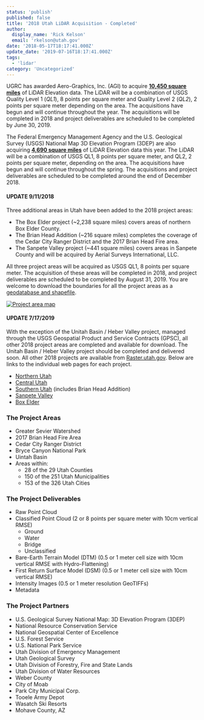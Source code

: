 ```yaml
---
status: 'publish'
published: false
title: '2018 Utah LiDAR Acquisition - Completed'
author:
  display_name: 'Rick Kelson'
  email: 'rkelson@utah.gov'
date: '2018-05-17T18:17:41.000Z'
update_date: '2019-07-16T18:17:41.000Z'
tags:
  - 'lidar'
category: 'Uncategorized'
---
```



UGRC has awarded Aero-Graphics, Inc. (AGI) to acquire [**10,450 square miles**](http://utah.maps.arcgis.com/home/webmap/viewer.html?webmap=579b517bd8d040969fc3418328c31f31 'view project areas in ArcGIS Online') of LiDAR Elevation data. The LiDAR will be a combination of USGS Quality Level 1 (_QL1_), 8 points per square meter and Quality Level 2 (_QL2_), 2 points per square meter depending on the area. The acquisitions have begun and will continue throughout the year. The acquisitions will be completed in 2018 and project deliverables are scheduled to be completed by June 30, 2019.

The Federal Emergency Management Agency and the U.S. Geological Survey (USGS) National Map 3D Elevation Program (3DEP) are also acquiring [**4,690 square miles**](http://utah.maps.arcgis.com/home/webmap/viewer.html?webmap=579b517bd8d040969fc3418328c31f31 'view project areas in ArcGIS Online') of LiDAR Elevation data this year. The LiDAR will be a combination of USGS QL1, 8 points per square meter, and QL2, 2 points per square meter, depending on the area. The acquisitions have begun and will continue throughout the spring. The acquisitions and project deliverables are scheduled to be completed around the end of December 2018.

#### UPDATE 9/11/2018

Three additional areas in Utah have been added to the 2018 project areas:

- The Box Elder project (~2,238 square miles) covers areas of northern Box Elder County.
- The Brian Head Addition (~216 square miles) completes the coverage of the Cedar City Ranger District and the 2017 Brian Head Fire area.
- The Sanpete Valley project (~441 square miles) covers areas in Sanpete County and will be acquired by Aerial Surveys International, LLC.

All three project areas will be acquired as USGS QL1, 8 points per square meter. The acquisition of these areas will be completed in 2018, and project deliverables are scheduled to be completed by August 31, 2019. You are welcome to download the boundaries for all the project areas as a [geodatabase and shapefile](https://drive.google.com/a/utah.gov/uc?id=1BkO7aWhFARM-U--KGi4Wn3diNIx7kban&export=download).

[![Project area map](/images/404.png 'view project area map')](/images/404.png)

#### UPDATE 7/17/2019

With the exception of the Unitah Basin / Heber Valley project, managed through the USGS Geospatial Product and Service Contracts (GPSC), all other 2018 project areas are completed and available for download. The Unitah Basin / Heber Valley project should be completed and delivered soon. All other 2018 projects are available from [Raster.utah.gov](https://raster.utah.gov/). Below are links to the individual web pages for each project.

- [Northern Utah](/products/sgid/elevation/lidar)
- [Central Utah](/products/sgid/elevation/lidar)
- [Southern Utah](/products/sgid/elevation/lidar) (includes Brian Head Addition)
- [Sanpete Valley](/products/sgid/elevation/lidar)
- [Box Elder](/products/sgid/elevation/lidar)

### The Project Areas

- Greater Sevier Watershed
- 2017 Brian Head Fire Area
- Cedar City Ranger District
- Bryce Canyon National Park
- Uintah Basin
- Areas within:
  - 28 of the 29 Utah Counties
  - 150 of the 251 Utah Municipalities
  - 153 of the 326 Utah Cities

### The Project Deliverables

- Raw Point Cloud
- Classified Point Cloud (2 or 8 points per square meter with 10cm vertical RMSE)
  - Ground
  - Water
  - Bridge
  - Unclassified
- Bare-Earth Terrain Model (DTM) (0.5 or 1 meter cell size with 10cm vertical RMSE with Hydro-Flattening)
- First Return Surface Model (DSM) (0.5 or 1 meter cell size with 10cm vertical RMSE)
- Intensity Images (0.5 or 1 meter resolution GeoTIFFs)
- Metadata

### The Project Partners

- U.S. Geological Survey National Map: 3D Elevation Program (3DEP)
- National Resource Conservation Service
- National Geospatial Center of Excellence
- U.S. Forest Service
- U.S. National Park Service
- Utah Division of Emergency Management
- Utah Geological Survey
- Utah Division of Forestry, Fire and State Lands
- Utah Division of Water Resources
- Weber County
- City of Moab
- Park City Municipal Corp.
- Tooele Army Depot
- Wasatch Ski Resorts
- Mohave County, AZ

<Contacts subject={frontmatter.title} contactKey="elevation" />
